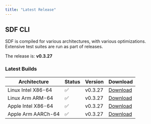 ```yaml
---
title: "Latest Release" 
---
```


## SDF CLI

SDF is compiled for various architectures, with various optimizations. Extensive
test suites are run as part of releases.

The  release is: **v0.3.27**

### Latest Builds

| Architecture           | Status | Version | Download |
| ---------------------- | ------ | ------- | -------- |
| Linux Intel X86-64     |   ✅   | v0.3.27  | [Download](https://cdn.sdf.com/releases/download/sdf-v0.3.27-x86_64-unknown-linux-musl.tar.gz) |
| Linux Arm ARM-64       |   ✅   | v0.3.27  | [Download](https://cdn.sdf.com/releases/download/sdf-v0.3.27-arm-unknown-linux-gnueabihf.tar.gz) |
| Apple Intel X86-64     |   ✅   | v0.3.27  | [Download](https://cdn.sdf.com/releases/download/sdf-v0.3.27-x86_64-apple-darwin.tar.gz) |
| Apple Arm AARCh-64     |   ✅   | v0.3.27  | [Download](https://cdn.sdf.com/releases/download/sdf-v0.3.27-aarch64-apple-darwin.tar.gz) |
